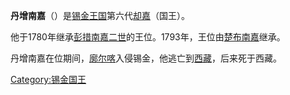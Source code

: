 {{unreferenced|time=2015-01-03T16:41:36+00:00}}
'''丹增南嘉'''（{{sip|s=བསྟན་འཛིན་རྣམ་རྒྱལ་|w=bstan 'dzin rnam rgyal|t=Tenzing Namgyal}}）是[[锡金王国|锡金王国]]第六代[[却嘉|却嘉]]（国王）。

他于1780年继承[[彭措南嘉二世|彭措南嘉二世]]的王位。1793年，王位由[[楚布南嘉|楚布南嘉]]继承。

丹增南嘉在位期间，[[廓尔喀|廓尔喀]]入侵锡金，他逃亡到[[西藏|西藏]]，后来死于西藏。


{{S-start}}
{{S-hou|[[却嘉|南嘉王朝]]||？年||？年}}
{{S-reg|}}
{{S-bef|before=[[彭措南嘉二世|彭措南嘉二世]]}}
{{S-ttl|title=[[锡金国王|锡金国王]]|years=1780年—1793年}}
{{S-aft|after=[[楚布南嘉|楚布南嘉]]}}
{{s-end}}

{{錫金王國卻嘉}}
[[Category:锡金国王|Category:锡金国王]]